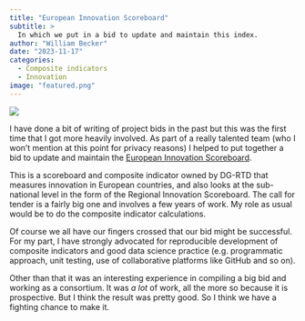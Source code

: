 ```yaml
---
title: "European Innovation Scoreboard"
subtitle: >
  In which we put in a bid to update and maintain this index.
author: "William Becker"
date: "2023-11-17"
categories: 
  - Composite indicators
  - Innovation
image: "featured.png"
---
```


![](featured.png)

I have done a bit of writing of project bids in the past but this was the first time that I got more heavily involved. As part of a really talented team (who I won't mention at this point for privacy reasons) I helped to put together a bid to update and maintain the [European Innovation Scoreboard](https://research-and-innovation.ec.europa.eu/statistics/performance-indicators/european-innovation-scoreboard_en).

This is a scoreboard and composite indicator owned by DG-RTD that measures innovation in European countries, and also looks at the sub-national level in the form of the Regional Innovation Scoreboard. The call for tender is a fairly big one and involves a few years of work. My role as usual would be to do the composite indicator calculations.

Of course we all have our fingers crossed that our bid might be successful. For my part, I have strongly advocated for reproducible development of composite indicators and good data science practice (e.g. programmatic approach, unit testing, use of collaborative platforms like GitHub and so on).

Other than that it was an interesting experience in compiling a big bid and working as a consortium. It was *a lot* of work, all the more so because it is prospective. But I think the result was pretty good. So I think we have a fighting chance to make it.
